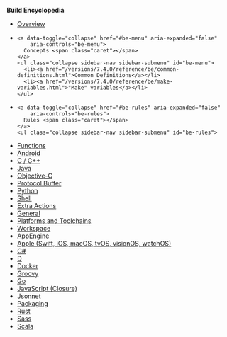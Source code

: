 
**Build Encyclopedia**

<ul class="sidebar-nav">
  <li><a href="/versions/7.4.0/reference/be/overview.html">Overview</a></li>

  <li>

    <a data-toggle="collapse" href="#be-menu" aria-expanded="false"
        aria-controls="be-menu">
      Concepts <span class="caret"></span>
    </a>
    <ul class="collapse sidebar-nav sidebar-submenu" id="be-menu">
      <li><a href="/versions/7.4.0/reference/be/common-definitions.html">Common Definitions</a></li>
      <li><a href="/versions/7.4.0/reference/be/make-variables.html">"Make" variables</a></li>
    </ul>
  </li>

  <li>

    <a data-toggle="collapse" href="#be-rules" aria-expanded="false"
        aria-controls="be-rules">
      Rules <span class="caret"></span>
    </a>
    <ul class="collapse sidebar-nav sidebar-submenu" id="be-rules">
  <li><a href="/versions/7.4.0/reference/be/functions.html">Functions</a></li>
    <li><a href="/versions/7.4.0/reference/be/android.html">Android</a></li>
      <li><a href="/versions/7.4.0/reference/be/c-cpp.html">C / C++</a></li>
      <li><a href="/versions/7.4.0/reference/be/java.html">Java</a></li>
      <li><a href="/versions/7.4.0/reference/be/objective-c.html">Objective-C</a></li>
      <li><a href="/versions/7.4.0/reference/be/protocol-buffer.html">Protocol Buffer</a></li>
      <li><a href="/versions/7.4.0/reference/be/python.html">Python</a></li>
      <li><a href="/versions/7.4.0/reference/be/shell.html">Shell</a></li>
      <li><a href="/versions/7.4.0/reference/be/extra-actions.html">Extra Actions</a></li>
      <li><a href="/versions/7.4.0/reference/be/general.html">General</a></li>
      <li><a href="/versions/7.4.0/reference/be/platforms-and-toolchains.html">Platforms and Toolchains</a></li>
      <li><a href="/versions/7.4.0/reference/be/workspace.html">Workspace</a></li>

  <li><a href="https://github.com/bazelbuild/rules_appengine" target="_blank" rel="noopener">AppEngine</a></li>
  <li><a href="https://github.com/bazelbuild/rules_apple" target="_blank" rel="noopener">Apple (Swift, iOS, macOS, tvOS, visionOS, watchOS)</a></li>
  <li><a href="https://github.com/bazelbuild/rules_dotnet" target="_blank" rel="noopener">C#</a></li>
  <li><a href="https://github.com/bazelbuild/rules_d" target="_blank" rel="noopener">D</a></li>
  <li><a href="https://github.com/bazelbuild/rules_docker" target="_blank" rel="noopener">Docker</a></li>
  <li><a href="https://github.com/bazelbuild/rules_groovy" target="_blank" rel="noopener">Groovy</a></li>
  <li><a href="https://github.com/bazelbuild/rules_go" target="_blank" rel="noopener">Go</a></li>
  <li><a href="https://github.com/bazelbuild/rules_closure" target="_blank" rel="noopener">JavaScript (Closure)</a></li>
  <li><a href="https://github.com/bazelbuild/rules_jsonnet" target="_blank" rel="noopener">Jsonnet</a></li>
  <li><a href="/versions/7.4.0/reference/be/pkg.html">Packaging</a></li>
  <li><a href="https://github.com/bazelbuild/rules_rust" target="_blank" rel="noopener">Rust</a></li>
  <li><a href="https://github.com/bazelbuild/rules_sass" target="_blank" rel="noopener">Sass</a></li>
  <li><a href="https://github.com/bazelbuild/rules_scala" target="_blank" rel="noopener">Scala</a></li>
  </ul>
  </li>

</ul>
